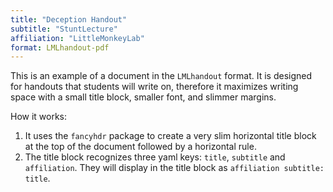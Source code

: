 ```yaml
---
title: "Deception Handout"
subtitle: "StuntLecture"
affiliation: "LittleMonkeyLab"
format: LMLhandout-pdf
---
```


This is an example of a document in the `LMLhandout` format. It is designed for handouts that students will write on, therefore it maximizes writing space with a small title block, smaller font, and slimmer margins.

How it works:

1. It uses the `fancyhdr` package to create a very slim horizontal title block at the top of the document followed by a horizontal rule.
2. The title block recognizes three yaml keys: `title`, `subtitle` and `affiliation`. They will display in the title block as `affiliation subtitle: title`.
